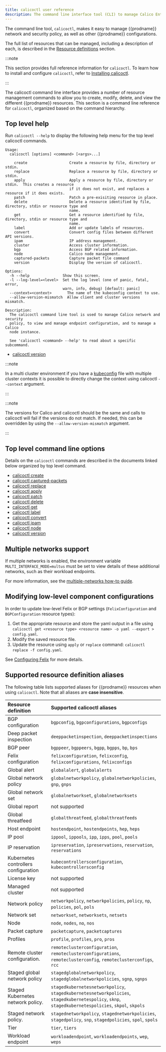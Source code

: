 ```yaml
---
title: calicoctl user reference
description: The command line interface tool (CLI) to manage Calico Enterprise network and security policy.
---
```


The command line tool, `calicoctl`, makes it easy to manage {{prodname}}
network and security policy, as well as other {{prodname}} configurations.

The full list of resources that can be managed, including a description of each,
is described in the [Resource definitions](../../resources/overview.mdx)
section.

:::note

This section provides full reference information for `calicoctl`. To learn
how to install and configure `calicoctl`, refer to
[Installing calicoctl](../../../operations/clis/calicoctl/install.mdx).

:::

The calicoctl command line interface provides a number of resource management
commands to allow you to create, modify, delete, and view the different
{{prodname}} resources. This section is a command line reference for
`calicoctl`, organized based on the command hierarchy.

## Top level help

Run `calicoctl --help` to display the following help menu for the top level
calicoctl commands.

```
Usage:
  calicoctl [options] <command> [<args>...]

    create                   Create a resource by file, directory or stdin.
    replace                  Replace a resource by file, directory or stdin.
    apply                    Apply a resource by file, directory or stdin.  This creates a resource
                             if it does not exist, and replaces a resource if it does exists.
    patch                    Patch a pre-exisiting resource in place.
    delete                   Delete a resource identified by file, directory, stdin or resource type and
                             name.
    get                      Get a resource identified by file, directory, stdin or resource type and
                             name.
    label                    Add or update labels of resources.
    convert                  Convert config files between different API versions.
    ipam                     IP address management.
    cluster                  Access cluster information.
    bgp                      Access BGP related information.
    node                     Calico node management.
    captured-packets         Capture packet file command
    version                  Display the version of calicoctl.

Options:
  -h --help               Show this screen.
  -l --log-level=<level>  Set the log level (one of panic, fatal, error,
                          warn, info, debug) [default: panic]
  --context=<context>	    The name of the kubeconfig context to use.
  --allow-version-mismatch  Allow client and cluster versions mismatch.

Description:
  The calicoctl command line tool is used to manage Calico network and security
  policy, to view and manage endpoint configuration, and to manage a Calico
  node instance.

  See 'calicoctl <command> --help' to read about a specific subcommand.
```

- [calicoctl version](version.mdx)

:::note

In a multi cluster environment if you have a [kubeconfig](https://kubernetes.io/docs/concepts/configuration/organize-cluster-access-kubeconfig/) file with multiple cluster contexts it is possible to directly change the context using calicoctl `--context` argument.

:::

:::note

The versions for Calico and calicoctl should be the same and calls to calicoctl will fail if the versions do not match. If needed, this can be overridden by using the `--allow-version-mismatch` argument.

:::

## Top level command line options

Details on the `calicoctl` commands are described in the documents linked below
organized by top level command.

- [calicoctl create](create.mdx)
- [calicoctl captured-packets](captured-packets.mdx)
- [calicoctl replace](replace.mdx)
- [calicoctl apply](apply.mdx)
- [calicoctl patch](patch.mdx)
- [calicoctl delete](delete.mdx)
- [calicoctl get](get.mdx)
- [calicoctl label](label.mdx)
- [calicoctl convert](convert.mdx)
- [calicoctl ipam](ipam/overview.mdx)
- [calicoctl node](node/index.mdx)
- [calicoctl version](version.mdx)

## Multiple networks support

If multiple networks is enabled, the environment variable `MULTI_INTERFACE_MODE=multus` must be set to view details of these additional networks,
such as their workload endpoints.

For more information, see the [multiple-networks how-to guide](../../../networking/configuring/multiple-networks.mdx).

## Modifying low-level component configurations

In order to update low-level Felix or BGP settings (`FelixConfiguration` and `BGPConfiguration` resource types):

1. Get the appropriate resource and store the yaml output in a file using `calicoctl get <resource type> <resource name> -o yaml --export > config.yaml`.
1. Modify the saved resource file.
1. Update the resource using `apply` or `replace` command: `calicoctl replace -f config.yaml`.

See [Configuring Felix](../../component-resources/node/felix/configuration.mdx) for more details.

## Supported resource definition aliases

The following table lists supported aliases for {{prodname}} resources when using `calicoctl`. Note that all aliases
are **case insensitive**.

| Resource definition                  | Supported calicoctl aliases                                                                                                                         |
| :----------------------------------- | :-------------------------------------------------------------------------------------------------------------------------------------------------- |
| BGP configuration                    | `bgpconfig`, `bgpconfigurations`, `bgpconfigs`                                                                                                      |
| Deep packet inspection               | `deeppacketinspection`, `deeppacketinspections`                                                                                                     |
| BGP peer                             | `bgppeer`, `bgppeers`, `bgpp`, `bgpps`, `bp`, `bps`                                                                                                 |
| Felix configuration                  | `felixconfiguration`, `felixconfig`, `felixconfigurations`, `felixconfigs`                                                                          |
| Global alert                         | `globalalert`, `globalalerts`                                                                                                                       |
| Global network policy                | `globalnetworkpolicy`, `globalnetworkpolicies`, `gnp`, `gnps`                                                                                       |
| Global network set                   | `globalnetworkset`, `globalnetworksets`                                                                                                             |
| Global report                        | not supported                                                                                                                                       |
| Global threatfeed                    | `globalthreatfeed`, `globalthreatfeeds`                                                                                                             |
| Host endpoint                        | `hostendpoint`, `hostendpoints`, `hep`, `heps`                                                                                                      |
| IP pool                              | `ippool`, `ippools`, `ipp`, `ipps`, `pool`, `pools`                                                                                                 |
| IP reservation                       | `ipreservation`, `ipreservations`, `reservation`, `reservations`                                                                                    |
| Kubernetes controllers configuration | `kubecontrollersconfiguration`, `kubecontrollersconfig`                                                                                             |
| License key                          | not supported                                                                                                                                       |
| Managed cluster                      | not supported                                                                                                                                       |
| Network policy                       | `networkpolicy`, `networkpolicies`, `policy`, `np`, `policies`, `pol`, `pols`                                                                       |
| Network set                          | `networkset`, `networksets`, `netsets`                                                                                                              |
| Node                                 | `node`, `nodes`, `no`, `nos`                                                                                                                        |
| Packet capture                       | `packetcapture`, `packetcaptures`                                                                                                                   |
| Profiles                             | `profile`, `profiles`, `pro`, `pros`                                                                                                                |
| Remote cluster configuration.        | `remoteclusterconfiguration`, `remoteclusterconfigurations`, `remoteclusterconfig`, `remoteclusterconfigs`, `rcc`                                   |
| Staged global network policy         | `stagedglobalnetworkpolicy`, `stagedglobalnetworkpolicies`, `sgnp`, `sgnps`                                                                         |
| Staged Kubernetes network policy.    | `stagedkubernetesnetworkpolicy`, `stagedkubernetesnetworkpolicies`, `stagedkubernetespolicy`, `sknp`, `stagedkubernetespolicies`, `skpol`, `skpols` |
| Staged network policy.               | `stagednetworkpolicy`, `stagednetworkpolicies`, `stagedpolicy`, `snp`, `stagedpolicies`, `spol`, `spols`                                            |
| Tier                                 | `tier`, `tiers`                                                                                                                                     |
| Workload endpoint                    | `workloadendpoint`, `workloadendpoints`, `wep`, `weps`                                                                                              |
